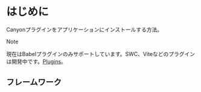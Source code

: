 
# はじめに

Canyonプラグインをアプリケーションにインストールする方法。

> [!NOTE]
>
> 現在はBabelプラグインのみサポートしています。SWC、Viteなどのプラグインは開発中です。[Plugins](https://github.com/canyon-project/canyon/tree/main/plugins)。

## フレームワーク

<Cards>
  <Cards.Card
    title="Next.js"
    href="/docs/installation/next"
  />
  <Cards.Card
    title="Vite"
    href="/docs/installation/vite"
  />
</Cards>

